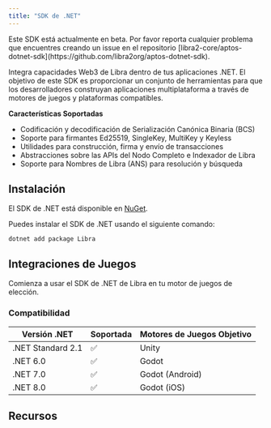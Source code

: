 ```yaml
---
title: "SDK de .NET"
---
```



<Aside type="caution" emoji="❗">
  Este SDK está actualmente en beta. Por favor reporta cualquier problema que encuentres
  creando un issue en el repositorio
  [libra2-core/aptos-dotnet-sdk](https://github.com/libra2org/aptos-dotnet-sdk).
</Aside>

Integra capacidades Web3 de Libra dentro de tus aplicaciones .NET. El objetivo de este SDK es proporcionar un conjunto de herramientas
para que los desarrolladores construyan aplicaciones multiplataforma a través de motores de juegos y plataformas compatibles.

**Características Soportadas**

- Codificación y decodificación de Serialización Canónica Binaria (BCS)
- Soporte para firmantes Ed25519, SingleKey, MultiKey y Keyless
- Utilidades para construcción, firma y envío de transacciones
- Abstracciones sobre las APIs del Nodo Completo e Indexador de Libra
- Soporte para Nombres de Libra (ANS) para resolución y búsqueda

## Instalación

El SDK de .NET está disponible en [NuGet](https://www.nuget.org/packages/Libra).

Puedes instalar el SDK de .NET usando el siguiente comando:

```shellscript
dotnet add package Libra
```

## Integraciones de Juegos

Comienza a usar el SDK de .NET de Libra en tu motor de juegos de elección.

<CardGrid>
  <LinkCard href="/es/build/sdks/dotnet-sdk/godot-integration" title="Integración con Godot" description="Comienza a integrar en proyectos de Godot." />

  <LinkCard href="/es/build/sdks/dotnet-sdk/unity-integration" title="Integración con Unity" description="Comienza a integrar en proyectos de Unity." />
</CardGrid>

### Compatibilidad

| Versión .NET      | Soportada | Motores de Juegos Objetivo |
| ----------------- | --------- | ------------------- |
| .NET Standard 2.1 | ✅         | Unity               |
| .NET 6.0          | ✅         | Godot               |
| .NET 7.0          | ✅         | Godot (Android)     |
| .NET 8.0          | ✅         | Godot (iOS)         |

## Recursos

<CardGrid>
  <LinkCard href="/es/build/sdks/dotnet-sdk/getting-started" title="Comenzar" description="Comienza a desarrollar usando el SDK de .NET de Libra." />

  <LinkCard href="https://libra2-core.github.io/aptos-dotnet-sdk/" title="Referencia Completa de API" description="La referencia completa de API para el SDK de .NET de Libra." target="_blank" />
</CardGrid>

